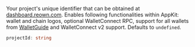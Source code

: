 Your project's unique identifier that can be obtained at [dashboard.reown.com](https://dashboard.reown.com). Enables following functionalities within AppKit: wallet and chain logos, optional WalletConnect RPC, support for all wallets from [WalletGuide](https://walletguide.walletconnect.network/) and WalletConnect v2 support. Defaults to `undefined`.

```ts
projectId: string
```
